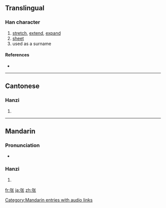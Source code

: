 {{also|張}}
==Translingual==

===Han character===
{{Han char|rn=57|rad=弓|as=04|sn=7|four=|canj=弓心人 (NPO)}}

# [[stretch]], [[extend]], [[expand]]
# [[sheet]]
# used as a surname

====References====
* {{Han ref|kx=0357.211|hdz=20992.060|uh=5F20|ud=24352}}

----

==Cantonese==

===Hanzi===
{{yue-hanzi|jyut=zoeng1|y=jeung1|tra=張}}

# {{defn|Cantonese}}

----

==Mandarin==

===Pronunciation===
* {{audio|zh-zhāng.ogg|audio}}

===Hanzi===
{{cmn-hanzi|tra=張|pin=[[zhāng]] ([[zhang1]]), [[zhàng]] ([[zhang4]])|wg=chang<sup>1</sup>, chang<sup>4</sup>}}

# {{defn|Mandarin}}

[[Category:Mandarin entries with audio links]]

[[fr:张]]
[[ja:张]]
[[zh:张]]